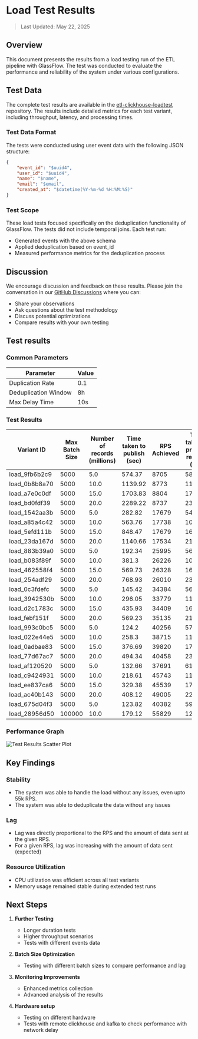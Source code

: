 # Load Test Results

> Last Updated: May 22, 2025

## Overview
This document presents the results from a load testing run of the ETL pipeline with GlassFlow. 
The test was conducted to evaluate the performance and reliability of the system under various configurations.

## Test Data
The complete test results are available in the [etl-clickhouse-loadtest](https://github.com/glassflow/clickhouse-etl-loadtest) repository. The results include detailed metrics for each test variant, including throughput, latency, and processing times.

### Test Data Format
The tests were conducted using user event data with the following JSON structure:
```json
{
    "event_id": "$uuid4",
    "user_id": "$uuid4",
    "name": "$name",
    "email": "$email",
    "created_at": "$datetime(%Y-%m-%d %H:%M:%S)"
}
```

### Test Scope
These load tests focused specifically on the deduplication functionality of GlassFlow. The tests did not include temporal joins. Each test run:
- Generated events with the above schema
- Applied deduplication based on event_id
- Measured performance metrics for the deduplication process

## Discussion
We encourage discussion and feedback on these results. Please join the conversation in our [GitHub Discussions](https://github.com/orgs/glassflow/discussions) where you can:
- Share your observations
- Ask questions about the test methodology
- Discuss potential optimizations
- Compare results with your own testing

## Test results
### Common Parameters

| Parameter | Value |
|-----------|-------|
| Duplication Rate | 0.1 |
| Deduplication Window | 8h |
| Max Delay Time | 10s |

### Test Results

| Variant ID | Max Batch Size | Number of records (millions) | Time taken to publish (sec) | RPS Achieved | Time taken to process records (sec) | Average Latency (ms) | Lag (sec) |
| --- | --- | --- | --- | --- | --- | --- | --- |
| load_9fb6b2c9 | 5000 | 5.0 | 574.37 | 8705 | 584.98 | 0.12 | 10.1 |
| load_0b8b8a70 | 5000 | 10.0 | 1139.92 | 8773 | 1155.68 | 0.12 | 15.04 |
| load_a7e0c0df | 5000 | 15.0 | 1703.83 | 8804 | 1714.62 | 0.11 | 10.04 |
| load_bd0fdf39 | 5000 | 20.0 | 2289.22 | 8737 | 2337.67 | 0.12 | 47.74 |
| load_1542aa3b | 5000 | 5.0 | 282.82 | 17679 | 544.16 | 0.11 | 260.55 |
| load_a85a4c42 | 5000 | 10.0 | 563.76 | 17738 | 1060.51 | 0.11 | 495.97 |
| load_5efd111b | 5000 | 15.0 | 848.47 | 17679 | 1605.77 | 0.11 | 756.49 |
| load_23da167d | 5000 | 20.0 | 1140.66 | 17534 | 2132.96 | 0.11 | 991.77 |
| load_883b39a0 | 5000 | 5.0 | 192.34 | 25995 | 563.78 | 0.11 | 370.57 |
| load_b083f89f | 5000 | 10.0 | 381.3 | 26226 | 1093.08 | 0.11 | 710.97 |
| load_462558f4 | 5000 | 15.0 | 569.73 | 26328 | 1632.03 | 0.11 | 1061.44 |
| load_254adf29 | 5000 | 20.0 | 768.93 | 26010 | 2383.45 | 0.12 | 1613.62 |
| load_0c3fdefc | 5000 | 5.0 | 145.42 | 34384 | 562.14 | 0.11 | 415.78 |
| load_3942530b | 5000 | 10.0 | 296.05 | 33779 | 1143.2 | 0.11 | 846.26 |
| load_d2c1783c | 5000 | 15.0 | 435.93 | 34409 | 1654.28 | 0.11 | 1217.37 |
| load_febf151f | 5000 | 20.0 | 569.23 | 35135 | 2192.82 | 0.11 | 1622.75 |
| load_993c0bc5 | 5000 | 5.0 | 124.2 | 40256 | 570.99 | 0.11 | 445.76 |
| load_022e44e5 | 5000 | 10.0 | 258.3 | 38715 | 1151.13 | 0.12 | 891.8 |
| load_0adbae83 | 5000 | 15.0 | 376.69 | 39820 | 1725.38 | 0.12 | 1347.66 |
| load_77d67ac7 | 5000 | 20.0 | 494.34 | 40458 | 2380.66 | 0.12 | 1885.24 |
| load_af120520 | 5000 | 5.0 | 132.66 | 37691 | 619.77 | 0.12 | 485.95 |
| load_c9424931 | 5000 | 10.0 | 218.61 | 45743 | 1161.4 | 0.12 | 941.66 |
| load_ee837ca6 | 5000 | 15.0 | 329.38 | 45539 | 1743.12 | 0.12 | 1412.48 |
| load_ac40b143 | 5000 | 20.0 | 408.12 | 49005 | 2252.88 | 0.11 | 1843.61 |
| load_675d04f3 | 5000 | 5.0 | 123.82 | 40382 | 590.52 | 0.12 | 465.66 |
| load_28956d50 | 100000 | 10.0 | 179.12 | 55829 | 1247.13 | 0.12 | 1066.62 |

### Performance Graph

![Test Results Scatter Plot](./test_results_scatter.png)

## Key Findings

### Stability
- The system was able to handle the load without any issues, even upto 55k RPS.
- The system was able to deduplicate the data without any issues

### Lag
- Lag was directly proportional to the RPS and the amount of data sent at the given RPS. 
- For a given RPS, lag was increasing with the amount of data sent (expected)

### Resource Utilization
- CPU utilization was efficient across all test variants
- Memory usage remained stable during extended test runs


## Next Steps

1. **Further Testing**
   - Longer duration tests
   - Higher throughput scenarios   
   - Tests with different events data

2. **Batch Size Optimization**
   - Testing with different batch sizes to compare performance and lag

3. **Monitoring Improvements**
   - Enhanced metrics collection 
   - Advanced analysis of the results

4. **Hardware setup**
    - Testing on different hardware 
    - Tests with remote clickhouse and kafka to check performance with network delay